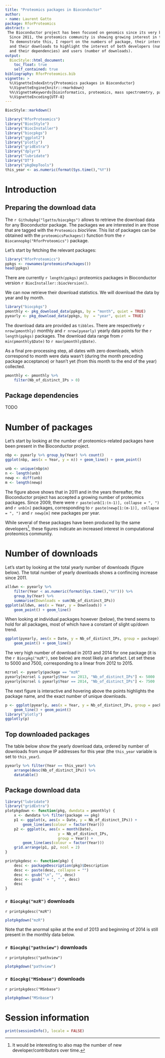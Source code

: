 ```yaml
---
title: "Proteomics packages in Bioconductor"
author: 
- name: Laurent Gatto
package: RforProteomics
abstract: >
 The Bioconductor project has been focused on genomics since its very beginning. 
  Since 2011, the proteomics community is showing growing interest in the project. 
  To demonstrate this, I report on the numbers of package, their interdependencies 
  and their downloads to highlight the interest of both developers (number of packages 
  and their dependencies) and users (number of downloads).  
output:
  BiocStyle::html_document:
    toc_float: true
    self_contained: true	
bibliography: RforProteomics.bib
vignette: >
  %\VignetteIndexEntry{Proteomics packages in Bioconductor}
  %\VignetteEngine{knitr::rmarkdown}
  %%\VignetteKeywords{bioinformatics, proteomics, mass spectrometry, package}
  %\VignetteEncoding{UTF-8}
---
```


```r
BiocStyle::markdown()
```

```r
library("RforProteomics")
library("BiocStyle")
library("BiocInstaller")
library("biocpkgs")
library("ggplot2")
library("plotly")
library("gridExtra")
library("dplyr")
library("lubridate")
library("DT")
library("pkgDepTools")
this_year <- as.numeric(format(Sys.time(),"%Y"))
```

# Introduction

## Preparing the download data {-}

The `r Githubpkg("lgatto/biocpkgs")` allows to retrieve the download
data for any Bioconductor package. The packages we are interested in
are those that are tagged with the `Proteomics` *biocView*. This list
of packages can be obtained with the `proteomicsPackages()` function
from the `r Biocannopkg("RforProteomics")` package.

Let's start by fetching the relevant packages:

```r
library("RforProteomics")
ppkgs <- rownames(proteomicsPackages())
head(ppkgs)
```

There are currently `r length(ppkgs)` proteomics packages in
Bioconductor version `r BiocInstaller::biocVersion()`.

We can now retrieve their download statistics. We will download the
data by year and by month.

```r
library("biocpkgs")
pmonthly <- pkg_download_data(ppkgs, by = "month", quiet = TRUE)
pyearly <- pkg_download_data(ppkgs, by  = "year", quiet = TRUE)
```

The download data are provided as `tibbles`. There are respectively
`r nrow(pmonthly)` monthly and `r nrow(pyearly)` yearly data points
for the `r length(ppkgs)` packages. The download data range from 
`r min(pmonthly$Date)` to `r max(pmonthly$Date)`. 

As a final pre-processing step, all dates with zero downloads, which
correspond to month were data wasn't (during the month preceding
package acceptance) or hasn't yet (from this month to the end of the
year) collected.

```r
pmonthly <- pmonthly %>%
    filter(Nb_of_distinct_IPs > 0)
```

## Package dependencies

TODO

# Number of packages

Let's start by looking at the number of proteomics-related packages
have been present in the Bioconductor project. 

```r
nbp <- pyearly %>% group_by(Year) %>% count()
ggplot(nbp, aes(x = Year, y = n)) + geom_line() + geom_point()
```

```r
unb <- unique(nbp$n)
n <- length(unb)
newp <- diff(unb)
m <- length(newp)
```
The figure above shows that in 2011 and in the years thereafter, the
Bioconductor project has accepted a growing number of proteomics
packages. Since 2009, there were `r paste(unb[1:(n-1)], collapse = ", ")`
and `r unb[n]` packages, corresponding to 
`r paste(newp[1:(m-1)], collapse = ", ")` and `r newp[m]` 
new packages per year.

While several of these packages have been produced by the same
developers^[It would be interesting to also map the number of new
developer/contributors over time.], these figures indicate an
increased interest in computational proteomics community.

# Number of downloads 

Let's start by looking at the total yearly number of downloads (figure
below). The total number of yearly downloads shows a confincing
increase since 2011. 

```r
alldwn <- pyearly %>%
    filter(Year < as.numeric(format(Sys.time(),"%Y"))) %>%
    group_by(Year) %>%
    summarise(Downloads = sum(Nb_of_distinct_IPs))
ggplot(alldwn, aes(x = Year, y = Downloads)) +
    geom_point() + geom_line()
```

When looking at individual packages however (below), the trend seems
to hold for all packages, most of which have a constant of slight
up/down trend.

```r
ggplot(pyearly, aes(x = Date, y = Nb_of_distinct_IPs, group = package)) +
    geom_point() + geom_line() 
```

The very high number of download in 2013 and 2014 for one package (it
is the `r Biocpkg("mzR")`, see below) are most likely an artefact. Let
set these to 5000 and 7500, corresponding to a linear from 2012 to
2015.

```r
mzrsel <- pyearly$package == "mzR"
pyearly[mzrsel & pyearly$Year == 2013, "Nb_of_distinct_IPs"] <- 5000
pyearly[mzrsel & pyearly$Year == 2014, "Nb_of_distinct_IPs"] <- 7500
```

The next figure is interactive and hovering above the points
highlights the package name, and the exact number of unique downloads.

```r
p <- ggplot(pyearly, aes(x = Year, y = Nb_of_distinct_IPs, group = package)) +
    geom_line() + geom_point()
library("plotly")
ggplotly(p)
```

## Top downloaded packages

The table below show the yearly download data, ordered by number of
downloads from unque IP addresses for this year (the `this_year`
variable is set to `this_year`).

```r
pyearly %>% filter(Year == this_year) %>%
    arrange(desc(Nb_of_distinct_IPs)) %>%
    datatable()
```

## Package download data

```r
library("lubridate")
library("gridExtra")
plotpkgdown <- function(pkg, dwndata = pmonthly) {
    x <- dwndata %>% filter(package == pkg)
    p1 <- ggplot(x, aes(x = Date, y = Nb_of_distinct_IPs)) +
        geom_line(aes(colour = factor(Year)))
    p2 <- ggplot(x, aes(x = month(Date),
                        y = Nb_of_distinct_IPs,
                        group = Year)) +
        geom_line(aes(colour = factor(Year)))
    grid.arrange(p1, p2, ncol = 2)
}
```

```r
printpkgdesc <- function(pkg) {
    desc <- packageDescription(pkg)$Description
    desc <- paste(desc, collapse = "")
    desc <- gsub("\n", "", desc)
    desc <- gsub(" + ", " ", desc)
    desc
}
```

### `r Biocpkg("mzR")` downloads {-}

`r printpkgdesc("mzR")`

```r
plotpkgdown("mzR")
```

Note that the anormal spike at the end of 2013 and beginning of 2014
is still present in the monthly data below.

### `r Biocpkg("pathview")` downloads {-}

`r printpkgdesc("pathview")`

```r
plotpkgdown("pathview")
```

### `r Biocpkg("MSnbase")` downloads {-}

`r printpkgdesc("MSnbase")`

```r
plotpkgdown("MSnbase")
```


# Session information

```r
print(sessionInfo(), locale = FALSE)
```
